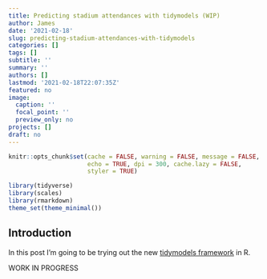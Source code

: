 ```yaml
---
title: Predicting stadium attendances with tidymodels (WIP)
author: James
date: '2021-02-18'
slug: predicting-stadium-attendances-with-tidymodels
categories: []
tags: []
subtitle: ''
summary: ''
authors: []
lastmod: '2021-02-18T22:07:35Z'
featured: no
image:
  caption: ''
  focal_point: ''
  preview_only: no
projects: []
draft: no
---
```



```r
knitr::opts_chunk$set(cache = FALSE, warning = FALSE, message = FALSE,
                      echo = TRUE, dpi = 300, cache.lazy = FALSE,
                      styler = TRUE)

library(tidyverse)
library(scales)
library(rmarkdown)
theme_set(theme_minimal())
```

## Introduction

In this post I'm going to be trying out the new [tidymodels framework ](https://www.tidymodels.org/) in R.

WORK IN PROGRESS


